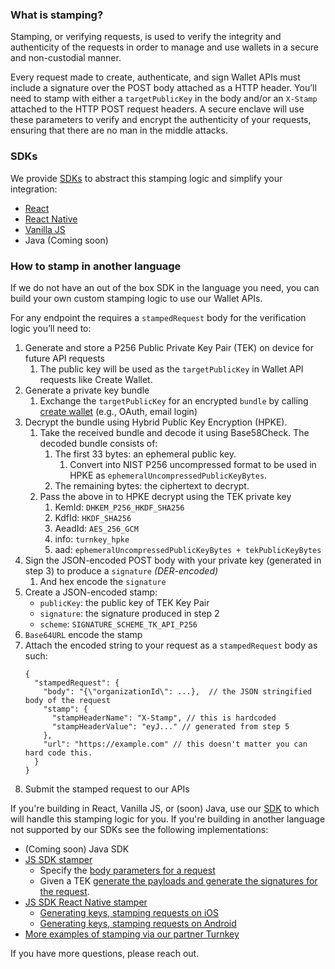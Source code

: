 ### What is stamping?

Stamping, or verifying requests, is used to verify the integrity and authenticity of the requests in order to manage and use wallets in a secure and non-custodial manner.

Every request made to create, authenticate, and sign Wallet APIs must include a signature over the POST body attached as a HTTP header.  You’ll need to stamp with either a `targetPublicKey` in the body and/or an `X-Stamp` attached to the  HTTP POST request headers. A secure enclave will use these parameters to verify and encrypt the authenticity of your requests, ensuring that there are no man in the middle attacks.

### SDKs

We provide [SDKs](https://accountkit.alchemy.com/) to abstract this stamping logic and simplify your integration:

- [React](https://accountkit.alchemy.com/react/quickstart)
- [React Native](https://accountkit.alchemy.com/react-native/overview)
- [Vanilla JS](https://accountkit.alchemy.com/core/quickstart)
- Java (Coming soon)

### How to stamp in another language

If we do not have an out of the box SDK in the language you need, you can build your own custom stamping logic to use our Wallet APIs.

For any endpoint the requires a `stampedRequest` body for the verification logic you’ll need to:

1. Generate and store a P256 Public Private Key Pair (TEK) on device for future API requests
   1. The public key will be used as the `targetPublicKey` in Wallet API requests like Create Wallet.
2. Generate a private key bundle 
   1. Exchange the `targetPublicKey` for an encrypted `bundle` by calling [create wallet](https://alchemyenterprisegroup.readme.io/reference/createaccount) (e.g., OAuth, email login)
3. Decrypt the bundle using Hybrid Public Key Encryption (HPKE). 
   1. Take the received bundle and decode it using Base58Check. The decoded bundle consists of:
      1. The first 33 bytes: an ephemeral public key.
         1. Convert into NIST P256 uncompressed format to be used in HPKE as `ephemeralUncompressedPublicKeyBytes`.
      2. The remaining bytes: the ciphertext to decrypt.
   2. Pass the above in to HPKE decrypt using the TEK private key
      1. KemId: `DHKEM_P256_HKDF_SHA256`
      2. KdfId: `HKDF_SHA256`
      3. AeadId: `AES_256_GCM`
      4. info: `turnkey_hpke`
      5. aad: `ephemeralUncompressedPublicKeyBytes + tekPublicKeyBytes`
4. Sign the JSON-encoded POST body with your private key (generated in step 3) to produce a `signature` _(DER-encoded)_
   1. And hex encode the `signature`
5. Create a JSON-encoded stamp:
   - `publicKey`: the public key of TEK Key Pair
   - `signature`: the signature produced in step 2
   - `scheme`: `SIGNATURE_SCHEME_TK_API_P256`
6. `Base64URL` encode the stamp
7. Attach the encoded string to your request as a `stampedRequest` body as such:
   ```
   {
     "stampedRequest": {
       "body": "{\"organizationId\": ...},  // the JSON stringified body of the request
       "stamp": {
         "stampHeaderName": "X-Stamp", // this is hardcoded
         "stampHeaderValue": "eyJ..." // generated from step 5
       },
       "url": "https://example.com" // this doesn't matter you can hard code this.
     }
   }
   ```
8. Submit the stamped request to our APIs

If you're building in React, Vanilla JS, or (soon) Java, use our [SDK](https://accountkit.alchemy.com/) to which will handle this stamping logic for you. If you're building in another language not supported by our SDKs see the following implementations:

- (Coming soon) Java SDK
- [JS SDK stamper](https://github.com/tkhq/sdk/tree/24c399bd8e6c04ceb3e75ba9438b859cef796fda/packages/http)
  - Specify the [body parameters for a request](https://github.com/tkhq/sdk/blob/main/packages/api-key-stamper/src/index.ts#L75-L78) 
  - Given a TEK [generate the payloads and generate the signatures for the request](https://github.com/tkhq/sdk/blob/24c399bd8e6c04ceb3e75ba9438b859cef796fda/packages/http/src/base.ts#L216-L255).
- [JS SDK React Native stamper](https://github.com/alchemyplatform/aa-sdk/blob/9ad59f2d6673bc6f587e6a57343b1486c92f382f/account-kit/rn-signer/src/NativeTEKStamper.ts#L9)
  - [Generating keys, stamping requests on iOS](https://github.com/alchemyplatform/aa-sdk/blob/main/account-kit/rn-signer/ios/implementation/NativeTEKStamperImpl.swift)
  - [Generating keys, stamping requests on Android](https://github.com/alchemyplatform/aa-sdk/blob/main/account-kit/rn-signer/android/src/main/java/com/accountkit/reactnativesigner/NativeTEKStamperModule.kt)
- [More examples of stamping via our partner Turnkey](https://docs.turnkey.com/developer-reference/api-overview/stamps#stampers)

If you have more questions, please reach out.